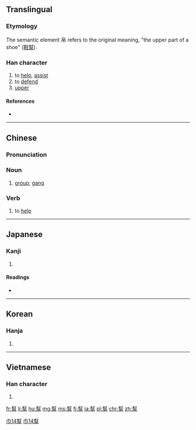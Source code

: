 {{also|帮|幇}}
==Translingual==

===Etymology===
{{Han compound|封|帛|c1=p|c2=s|t2=silks|ls=psc}}

The semantic element 帛 refers to the original meaning, "the upper part of a shoe" ([[鞋幫]]).

===Han character===
{{Han char|rn=50|rad=巾|as=14|sn=17|four=44227|canj=GIHAB|ids=⿱封帛}}

# to [[help]], [[assist]]
# to [[defend]]
# [[upper]]

====References====
* {{Han ref|kx=0337.230|dkj=09125|dj=0644.280|hdz=10756.150|uh=5E6B|ud=24171|bh=C0B0|bd=49328}}

----

==Chinese==
{{zh-forms|s=帮}}

===Pronunciation===
{{zh-pron
|m=bāng
|c=bong1
|mc=y
|oc=y
|ma=Zh-bang.ogg
|cat=v,a,n
}}

===Noun===
{{zh-noun|t}}

# [[group]]; [[gang]]

===Verb===
{{zh-verb|t}}

# to [[help]]

[[Category:Elementary Mandarin|巾14幫]]
[[Category:Intermediate Mandarin|巾14幫]]

----

==Japanese==

===Kanji===
{{ja-kanji|grade=|rs=巾14}}

# {{defn|lang=ja|sort=巾14}}

====Readings====
* {{ja-readings|on=[[ほう]] (hō)|kun=[[たすける]] (tasukeru)}}

----

==Korean==

===Hanja===
{{ko-hanja|hangeul=방|rv=bang|mr=pang}}

# {{defn|lang=ko|sort=巾14}}

----

==Vietnamese==

===Han character===
{{vi-hantu|[[bang]]|rs=巾14}}

# {{defn|lang=vi|sort=巾14}}

[[fr:幫]]
[[li:幫]]
[[hu:幫]]
[[mg:幫]]
[[ms:幫]]
[[fj:幫]]
[[ja:幫]]
[[pl:幫]]
[[chr:幫]]
[[zh:幫]]